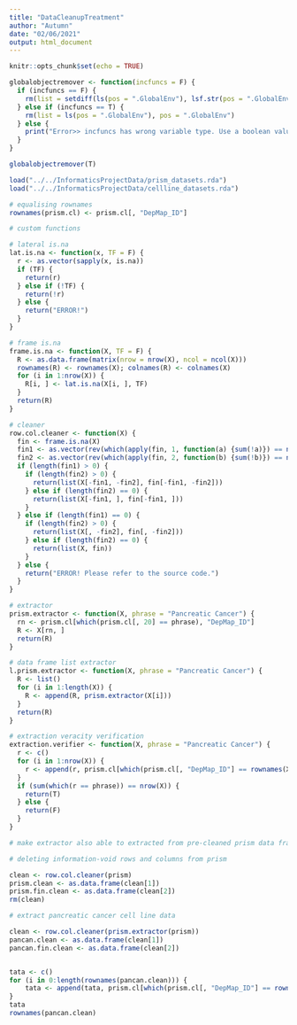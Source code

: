 ```yaml
---
title: "DataCleanupTreatment"
author: "Autumn"
date: "02/06/2021"
output: html_document
---
```


```r
knitr::opts_chunk$set(echo = TRUE)

globalobjectremover <- function(incfuncs = F) {
  if (incfuncs == F) {
    rm(list = setdiff(ls(pos = ".GlobalEnv"), lsf.str(pos = ".GlobalEnv")), pos = ".GlobalEnv")
  } else if (incfuncs == T) {
    rm(list = ls(pos = ".GlobalEnv"), pos = ".GlobalEnv")
  } else {
    print("Error>> incfuncs has wrong variable type. Use a boolean value.")
  }
}

globalobjectremover(T)
```


```r
load("../../InformaticsProjectData/prism_datasets.rda")
load("../../InformaticsProjectData/cellline_datasets.rda")

# equalising rownames
rownames(prism.cl) <- prism.cl[, "DepMap_ID"]
```


```r
# custom functions

# lateral is.na
lat.is.na <- function(x, TF = F) {
  r <- as.vector(sapply(x, is.na))
  if (TF) {
    return(r)
  } else if (!TF) {
    return(!r)
  } else {
    return("ERROR!")
  }
}

# frame is.na
frame.is.na <- function(X, TF = F) {
  R <- as.data.frame(matrix(nrow = nrow(X), ncol = ncol(X)))
  rownames(R) <- rownames(X); colnames(R) <- colnames(X)
  for (i in 1:nrow(X)) {
    R[i, ] <- lat.is.na(X[i, ], TF)
  }
  return(R)
}

# cleaner
row.col.cleaner <- function(X) {
  fin <- frame.is.na(X)
  fin1 <- as.vector(rev(which(apply(fin, 1, function(a) {sum(!a)}) == ncol(X))))
  fin2 <- as.vector(rev(which(apply(fin, 2, function(b) {sum(!b)}) == nrow(X))))
  if (length(fin1) > 0) {
    if (length(fin2) > 0) {
      return(list(X[-fin1, -fin2], fin[-fin1, -fin2]))
    } else if (length(fin2) == 0) {
      return(list(X[-fin1, ], fin[-fin1, ]))
    }
  } else if (length(fin1) == 0) {
    if (length(fin2) > 0) {
      return(list(X[, -fin2], fin[, -fin2]))
    } else if (length(fin2) == 0) {
      return(list(X, fin))
    }
  } else {
    return("ERROR! Please refer to the source code.")
  }
}

# extractor
prism.extractor <- function(X, phrase = "Pancreatic Cancer") {
  rn <- prism.cl[which(prism.cl[, 20] == phrase), "DepMap_ID"]
  R <- X[rn, ]
  return(R)
}

# data frame list extractor
l.prism.extractor <- function(X, phrase = "Pancreatic Cancer") {
  R <- list()
  for (i in 1:length(X)) {
    R <- append(R, prism.extractor(X[i]))
  }
  return(R)
}

# extraction veracity verification
extraction.verifier <- function(X, phrase = "Pancreatic Cancer") {
  r <- c()
  for (i in 1:nrow(X)) {
    r <- append(r, prism.cl[which(prism.cl[, "DepMap_ID"] == rownames(X)[1]), 20])
  }
  if (sum(which(r == phrase)) == nrow(X)) {
    return(T)
  } else {
    return(F)
  }
}

# make extractor also able to extracted from pre-cleaned prism data frames

```

```r
# deleting information-void rows and columns from prism

clean <- row.col.cleaner(prism)
prism.clean <- as.data.frame(clean[1])
prism.fin.clean <- as.data.frame(clean[2])
rm(clean)
```


```r
# extract pancreatic cancer cell line data

clean <- row.col.cleaner(prism.extractor(prism))
pancan.clean <- as.data.frame(clean[1])
pancan.fin.clean <- as.data.frame(clean[2])
```


```r

```


```r
tata <- c()
for (i in 0:length(rownames(pancan.clean))) {
    tata <- append(tata, prism.cl[which(prism.cl[, "DepMap_ID"] == rownames(pancan.clean)[i]), 20])
}
tata
rownames(pancan.clean)
```